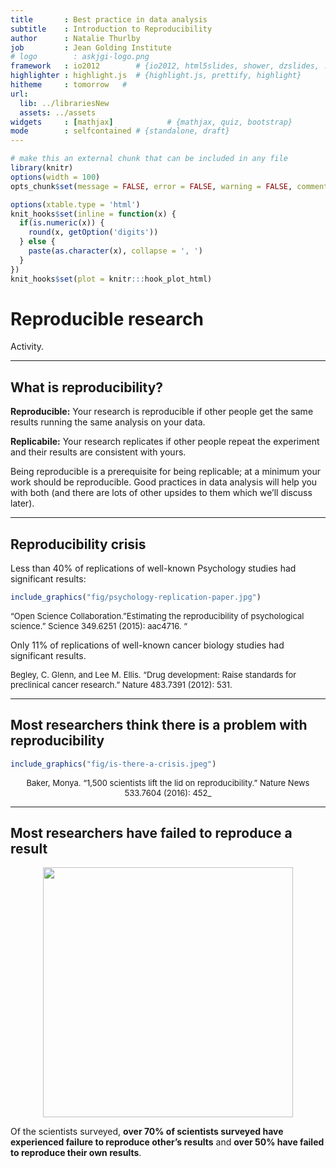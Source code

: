 ```yaml
---
title       : Best practice in data analysis
subtitle    : Introduction to Reproducibility
author      : Natalie Thurlby
job         : Jean Golding Institute
# logo        : askjgi-logo.png
framework   : io2012        # {io2012, html5slides, shower, dzslides, ...}
highlighter : highlight.js  # {highlight.js, prettify, highlight}
hitheme     : tomorrow   # 
url:
  lib: ../librariesNew
  assets: ../assets
widgets     : [mathjax]            # {mathjax, quiz, bootstrap}
mode        : selfcontained # {standalone, draft}
---
```



```r
# make this an external chunk that can be included in any file
library(knitr)
options(width = 100)
opts_chunk$set(message = FALSE, error = FALSE, warning = FALSE, comment = NA, fig.align = 'center', dpi = 100, tidy = FALSE, cache.path = '.cache/', fig.path = 'fig/')

options(xtable.type = 'html')
knit_hooks$set(inline = function(x) {
  if(is.numeric(x)) {
    round(x, getOption('digits'))
  } else {
    paste(as.character(x), collapse = ', ')
  }
})
knit_hooks$set(plot = knitr:::hook_plot_html)
```

# Reproducible research

Activity.

---

## What is reproducibility?

__Reproducible:__ Your research is reproducible if other people get the same results running the same analysis on your data.

__Replicabile:__ Your research replicates if other people repeat the experiment and their results are consistent with yours. 

Being reproducible is a prerequisite for being replicable; at a minimum your work should be reproducible. Good practices in data analysis will help you with both (and there are lots of other upsides to them which we'll discuss later).

---

## Reproducibility crisis

Less than 40% of replications of well-known Psychology studies had significant results:

```r
include_graphics("fig/psychology-replication-paper.jpg")
```
<font size = 2 >"Open Science Collaboration. "Estimating the reproducibility of psychological science." Science 349.6251 (2015): aac4716.
"</font>

Only 11% of replications of well-known cancer biology studies had significant results. 

<font size = 2 >Begley, C. Glenn, and Lee M. Ellis. "Drug development: Raise standards for preclinical cancer research." Nature 483.7391 (2012): 531.</font>

---

## Most researchers think there is a problem with reproducibility

```r
include_graphics("fig/is-there-a-crisis.jpeg")
```

<center><font size = 2 >Baker, Monya. "1,500 scientists lift the lid on reproducibility." Nature News 533.7604 (2016): 452_</font></center>

---

## Most researchers have failed to reproduce a result

<center><img src="../../presentations/assets/img/reproducibility-intro/failed-to-reproduce.jpeg" height=400></center>
Of the scientists surveyed, __over 70% of scientists surveyed have experienced failure to reproduce other's results__ and __over 50% have failed to reproduce their own results__.
